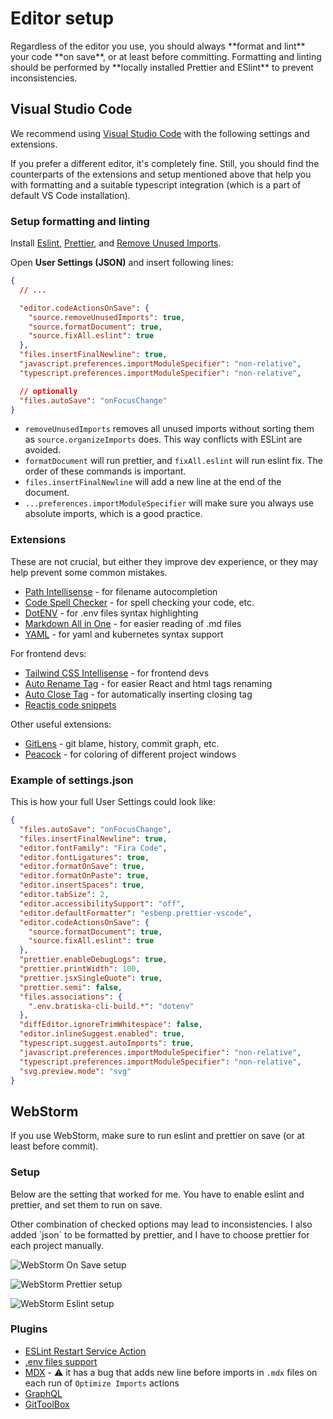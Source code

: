 # Editor setup


<Callout emoji="🙏️">
  Regardless of the editor you use, you should always **format and lint** your code **on save**, or
  at least before committing. Formatting and linting should be performed by **locally installed
  Prettier and ESlint** to prevent inconsistencies.
</Callout>

## Visual Studio Code

We recommend using [Visual Studio Code](https://code.visualstudio.com/) with the following settings and extensions.

If you prefer a different editor, it's completely fine. Still, you should find the counterparts of the extensions and setup mentioned above
that help you with formatting and a suitable typescript integration (which is a part of default VS Code installation).

### Setup formatting and linting

Install [Eslint](https://marketplace.visualstudio.com/items?itemName=dbaeumer.vscode-eslint), [Prettier](https://marketplace.visualstudio.com/items?itemName=esbenp.prettier-vscode), and [Remove Unused Imports](https://marketplace.visualstudio.com/items?itemName=kuscamara.remove-unused-imports).

Open **User Settings (JSON)** and insert following lines:

```json filename="settings.json"
{
  // ...

  "editor.codeActionsOnSave": {
    "source.removeUnusedImports": true,
    "source.formatDocument": true,
    "source.fixAll.eslint": true
  },
  "files.insertFinalNewline": true,
  "javascript.preferences.importModuleSpecifier": "non-relative",
  "typescript.preferences.importModuleSpecifier": "non-relative",

  // optionally
  "files.autoSave": "onFocusChange"
}
```

- `removeUnusedImports` removes all unused imports without sorting them as `source.organizeImports` does. This way conflicts with ESLint are avoided.
- `formatDocument` will run prettier, and `fixAll.eslint` will run eslint fix. The order of these commands is important.
- `files.insertFinalNewline` will add a new line at the end of the document.
- `...preferences.importModuleSpecifier` will make sure you always use absolute imports, which is a good practice.

### Extensions

These are not crucial, but either they improve dev experience, or they may help prevent some common mistakes.

- [Path Intellisense](https://marketplace.visualstudio.com/items?itemName=christian-kohler.path-intellisense) - for filename autocompletion
- [Code Spell Checker](https://marketplace.visualstudio.com/items?itemName=streetsidesoftware.code-spell-checker) - for spell checking your code, etc.
- [DotENV](https://marketplace.visualstudio.com/items?itemName=mikestead.dotenv) - for .env files syntax highlighting
- [Markdown All in One](https://marketplace.visualstudio.com/items?itemName=yzhang.markdown-all-in-one) - for easier reading of .md files
- [YAML](https://marketplace.visualstudio.com/items?itemName=redhat.vscode-yaml) - for yaml and kubernetes syntax support

For frontend devs:

- [Tailwind CSS Intellisense](https://marketplace.visualstudio.com/items?itemName=bradlc.vscode-tailwindcss) - for frontend devs
- [Auto Rename Tag](https://marketplace.visualstudio.com/items?itemName=formulahendry.auto-rename-tag) - for easier React and html tags renaming
- [Auto Close Tag](https://marketplace.visualstudio.com/items?itemName=formulahendry.auto-close-tag) - for automatically inserting closing tag
- [Reactjs code snippets](https://marketplace.visualstudio.com/items?itemName=xabikos.ReactSnippets)

Other useful extensions:

- [GitLens](https://marketplace.visualstudio.com/items?itemName=eamodio.gitlens) - git blame, history, commit graph, etc.
- [Peacock](https://marketplace.visualstudio.com/items?itemName=johnpapa.vscode-peacock) - for coloring of different project windows

### Example of settings.json

This is how your full User Settings could look like:

```json filename="settings.json" copy
{
  "files.autoSave": "onFocusChange",
  "files.insertFinalNewline": true,
  "editor.fontFamily": "Fira Code",
  "editor.fontLigatures": true,
  "editor.formatOnSave": true,
  "editor.formatOnPaste": true,
  "editor.insertSpaces": true,
  "editor.tabSize": 2,
  "editor.accessibilitySupport": "off",
  "editor.defaultFormatter": "esbenp.prettier-vscode",
  "editor.codeActionsOnSave": {
    "source.formatDocument": true,
    "source.fixAll.eslint": true
  },
  "prettier.enableDebugLogs": true,
  "prettier.printWidth": 100,
  "prettier.jsxSingleQuote": true,
  "prettier.semi": false,
  "files.associations": {
    ".env.bratiska-cli-build.*": "dotenv"
  },
  "diffEditor.ignoreTrimWhitespace": false,
  "editor.inlineSuggest.enabled": true,
  "typescript.suggest.autoImports": true,
  "javascript.preferences.importModuleSpecifier": "non-relative",
  "typescript.preferences.importModuleSpecifier": "non-relative",
  "svg.preview.mode": "svg"
}
```

## WebStorm

If you use WebStorm, make sure to run eslint and prettier on save (or at least before commit).

### Setup

Below are the setting that worked for me. You have to enable eslint and prettier, and set them to run on save.

<Callout emoji="⚠️" type="warning">
  Other combination of checked options may lead to inconsistencies. I also added `json` to be
  formatted by prettier, and I have to choose prettier for each project manually.
</Callout>

![WebStorm On Save setup](./assets/webstorm-settings-on-save.png)

![WebStorm Prettier setup](./assets/webstorm-settings-prettier.png)

![WebStorm Eslint setup](./assets/webstorm-settings-eslint.png)

### Plugins

- [ESLint Restart Service Action](https://plugins.jetbrains.com/plugin/14119-eslint-restart-service-action)
- [.env files support](https://plugins.jetbrains.com/plugin/9525--env-files-support)
- [MDX](https://plugins.jetbrains.com/plugin/14944-mdx) - ⚠️ it has a bug that adds new line before imports in `.mdx` files on each run of `Optimize Imports` actions
- [GraphQL](https://plugins.jetbrains.com/plugin/8097-graphql)
- [GitToolBox](https://plugins.jetbrains.com/plugin/7499-gittoolbox)
